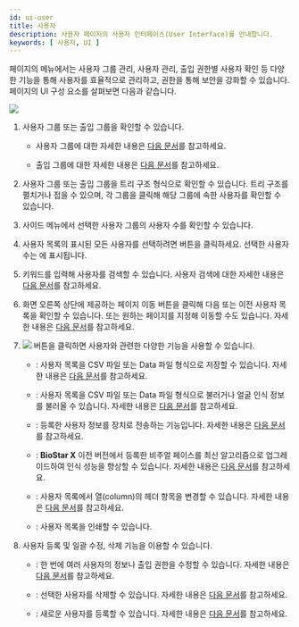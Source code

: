 ```yaml
---
id: ui-user
title: 사용자
description: 사용자 페이지의 사용자 인터페이스(User Interface)를 안내합니다.
keywords: [ 사용자, UI ]
---
```


<Cmd sid='shell.header.user' /> 페이지의 <Cmd sid='team.sidebar.user' /> 메뉴에서는 사용자 그룹 관리, 사용자 관리, 출입 권한별 사용자 확인 등 다양한 기능을 통해 사용자를 효율적으로 관리하고, 권한을 통해 보안을 강화할 수 있습니다. <Cmd sid='shell.header.user' /> 페이지의 UI 구성 요소를 살펴보면 다음과 같습니다.

<Image src='/img/biostarx-ui-user.png' className='none' />

<Calloutlists>

1. 사용자 그룹 또는 출입 그룹을 확인할 수 있습니다.

    * 사용자 그룹에 대한 자세한 내용은 [다음 문서](user-group-manage)를 참고하세요.

    * 출입 그룹에 대한 자세한 내용은 [다음 문서](view-user-by-access)를 참고하세요.

1. 사용자 그룹 또는 출입 그룹을 트리 구조 형식으로 확인할 수 있습니다. 트리 구조를 펼치거나 접을 수 있으며, 각 그룹을 클릭해 해당 그룹에 속한 사용자를 확인할 수 있습니다.

1. 사이드 메뉴에서 선택한 사용자 그룹의 사용자 수를 확인할 수 있습니다.

1. 사용자 목록의 표시된 모든 사용자를 선택하려면 <Cmd sid='common.selectAll' /> 버튼을 클릭하세요. 선택한 사용자 수는 <Cmd sid='team.user.selected' />에 표시됩니다.

1. 키워드를 입력해 사용자를 검색할 수 있습니다. 사용자 검색에 대한 자세한 내용은 [다음 문서](view-users#user-search)를 참고하세요.

1. 화면 오른쪽 상단에 제공하는 페이지 이동 버튼을 클릭해 다음 또는 이전 사용자 목록을 확인할 수 있습니다. 또는 원하는 페이지를 지정해 이동할 수도 있습니다. 자세한 내용은 [다음 문서](view-users#select-view-options)를 참고하세요.

1. <Image src='/img/menus/ico-more-white.svg' ico alone /> 버튼을 클릭하면 사용자와 관련한 다양한 기능을 사용할 수 있습니다.

    * <Cmd sid='team.menu.export.title' />: 사용자 목록을 CSV 파일 또는 Data 파일 형식으로 저장할 수 있습니다. 자세한 내용은 [다음 문서](export-import-user-info)를 참고하세요.

    * <Cmd sid='team.menu.import.title' />: 사용자 목록을 CSV 파일 또는 Data 파일 형식으로 불러거나 얼굴 인식 정보를 불러올 수 있습니다. 자세한 내용은 [다음 문서](export-import-user-info)를 참고하세요.

    * <Cmd sid='team.menu.transferToDevice' />: 등록한 사용자 정보를 장치로 전송하는 기능입니다. 자세한 내용은 [다음 문서](transfer-user-info-to-device)를 참고하세요.

    * <Cmd sid='team.menu.faceMigration' />: **BioStar X** 이전 버전에서 등록한 비주얼 페이스를 최신 알고리즘으로 업그레이드하여 인식 성능을 향상할 수 있습니다. 자세한 내용은 [다음 문서](migration-face)를 참고하세요.

    * <Cmd sid='team.menu.columnLayout' />: 사용자 목록에서 열(column)의 헤더 항목을 변경할 수 있습니다. 자세한 내용은 [다음 문서](view-users#user-list-column-settings)를 참고하세요.

    * <Cmd sid='team.menu.print' />: 사용자 목록을 인쇄할 수 있습니다.

1. 사용자 등록 및 일괄 수정, 삭제 기능을 이용할 수 있습니다.

    * <Cmd sid='common.batchEdit' />: 한 번에 여러 사용자의 정보나 출입 권한을 수정할 수 있습니다. 자세한 내용은 [다음 문서](edit-user#user-information-collective-modification)를 참고하세요.

    * <Cmd sid='common.delete' />: 선택한 사용자를 삭제할 수 있습니다. 자세한 내용은 [다음 문서](delete-user)를 참고하세요.

    * <Cmd sid='team.user.newUser' />: 새로운 사용자를 등록할 수 있습니다. 자세한 내용은 [다음 문서](add-user)를 참고하세요.

</Calloutlists>